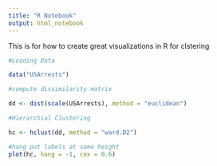 ```yaml
---
title: "R Notebook"
output: html_notebook
---
```


This is for how to create great visualizations in R for clstering

```r
#Loading Data

data("USArrests")

#compute dissimilarity matrix

dd <- dist(scale(USArrests), method = "euclidean")

#Hierarchial Clustering

hc <- hclust(dd, method = "ward.D2")

#hang put labels at same height
plot(hc, hang = -1, cex = 0.6)


```

